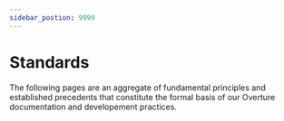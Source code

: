 ```yaml
---
sidebar_postion: 9999
---
```


# Standards

The following pages are an aggregate of fundamental principles and established precedents that constitute the formal basis of our Overture documentation and developement practices.



<DocCardList />



